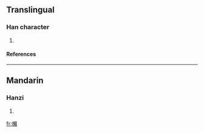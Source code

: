 ==Translingual==
===Han character===
{{Han char|rn=75|rad=木|as=10|sn=14|four=4793<sub>2</sub>|canj=木尸廿女 (DSTV)}}
# {{defn|Han|sort=木10}}
====References====
{{Han ref|kx=0542.230|dkj=15221|dj=0930.300|hdz=21271.030|uh=6990|ud=27024|bh=E25E|bd=57950}}

----
==Mandarin==
===Hanzi===
{{cmn-hanzi|pin=[[zhǎn]] (zhan3)|wg=chan<sup>3</sup>}}
# {{defn|Mandarin}}

[[fr:榐]]